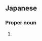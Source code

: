 ==Japanese==
{{ja-kanjitab|もり|べ}}

===Proper noun===
{{ja-pos|もりべ|proper}}

# {{surname|lang=ja|sort=もりべ}}